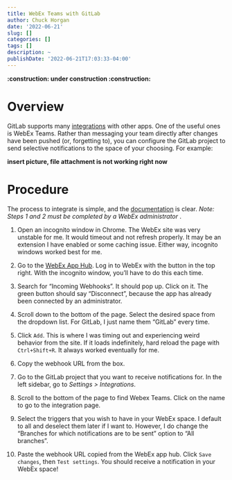 ```yaml
---
title: WebEx Teams with GitLab
author: Chuck Horgan
date: '2022-06-21'
slug: []
categories: []
tags: []
description: ~
publishDate: '2022-06-21T17:03:33-04:00'
---
```


**:construction: under construction :construction:**

# Overview

GitLab supports many [integrations](https://docs.gitlab.com/ee/user/project/integrations/overview.html) with other apps. One of the useful ones is WebEx Teams. Rather than messaging your team directly after changes have been pushed (or, forgetting to), you can configure the GitLab project to send selective notifications to the space of your choosing. For example:

**insert picture, file attachment is not working right now**

# Procedure

The process to integrate is simple, and the [documentation](https://docs.gitlab.com/ee/user/project/integrations/webex_teams.html) is clear. _Note: Steps 1 and 2 must be completed by a WebEx administrator_ .

1. Open an incognito window in Chrome. The WebEx site was very unstable for me. It would timeout and not refresh properly. It may be an extension I have enabled or some caching issue. Either way, incognito windows worked best for me. 

2. Go to the [WebEx App Hub](https://apphub.webex.com/). Log in to WebEx with the button in the top right. With the incognito window, you'll have to do this each time.

3. Search for "Incoming Webhooks". It should pop up. Click on it. The green button should say "Disconnect", because the app has already been connected by an administrator.

4. Scroll down to the bottom of the page. Select the desired space from the dropdown list. For GitLab, I just name them "GitLab" every time.

5. Click `Add`. This is where I was timing out and experiencing weird behavior from the site. If it loads indefinitely, hard reload the page with `Ctrl+Shift+R`. It always worked eventually for me.

6. Copy the webhook URL from the box.

7. Go to the GitLab project that you want to receive notifications for. In the left sidebar, go to _Settings > Integrations_.

8. Scroll to the bottom of the page to find Webex Teams. Click on the name to go to the integration page.

9. Select the triggers that you wish to have in your WebEx space. I default to all and deselect them later if I want to. However, I do change the "Branches for which notifications are to be sent" option to "All branches".

10. Paste the webhook URL copied from the WebEx app hub. Click `Save changes`, then `Test settings`. You should receive a notification in your WebEx space!

